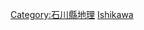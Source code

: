 {{Template:Category:都道府縣|的郡|top=日本的郡|}}

[[Category:石川縣地理|Category:石川縣地理]]
[[Category:日本的郡|Ishikawa]]